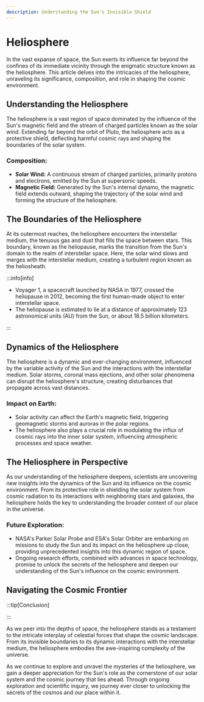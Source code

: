 ```yaml
---
description: Understanding the Sun's Invisible Shield
---
```




# Heliosphere

In the vast expanse of space, the Sun exerts its influence far beyond the confines of its immediate vicinity through the enigmatic structure known as the heliosphere. This article delves into the intricacies of the heliosphere, unraveling its significance, composition, and role in shaping the cosmic environment.

## Understanding the Heliosphere

The heliosphere is a vast region of space dominated by the influence of the Sun's magnetic field and the stream of charged particles known as the solar wind. Extending far beyond the orbit of Pluto, the heliosphere acts as a protective shield, deflecting harmful cosmic rays and shaping the boundaries of the solar system.

### Composition:

- **Solar Wind:** A continuous stream of charged particles, primarily protons and electrons, emitted by the Sun at supersonic speeds.
- **Magnetic Field:** Generated by the Sun's internal dynamo, the magnetic field extends outward, shaping the trajectory of the solar wind and forming the structure of the heliosphere.

## The Boundaries of the Heliosphere

At its outermost reaches, the heliosphere encounters the interstellar medium, the tenuous gas and dust that fills the space between stars. This boundary, known as the heliopause, marks the transition from the Sun's domain to the realm of interstellar space. Here, the solar wind slows and merges with the interstellar medium, creating a turbulent region known as the heliosheath.





<Admonition type="tip" icon="💡" title="Did you know...">

</Admonition>

:::info[info]

- Voyager 1, a spacecraft launched by NASA in 1977, crossed the heliopause in 2012, becoming the first human-made object to enter interstellar space.
- The heliopause is estimated to lie at a distance of approximately 123 astronomical units (AU) from the Sun, or about 18.5 billion kilometers.

:::



## Dynamics of the Heliosphere

The heliosphere is a dynamic and ever-changing environment, influenced by the variable activity of the Sun and the interactions with the interstellar medium. Solar storms, coronal mass ejections, and other solar phenomena can disrupt the heliosphere's structure, creating disturbances that propagate across vast distances.

### Impact on Earth:
- Solar activity can affect the Earth's magnetic field, triggering geomagnetic storms and auroras in the polar regions.
- The heliosphere also plays a crucial role in modulating the influx of cosmic rays into the inner solar system, influencing atmospheric processes and space weather.

## The Heliosphere in Perspective

As our understanding of the heliosphere deepens, scientists are uncovering new insights into the dynamics of the Sun and its influence on the cosmic environment. From its protective role in shielding the solar system from cosmic radiation to its interactions with neighboring stars and galaxies, the heliosphere holds the key to understanding the broader context of our place in the universe.

### Future Exploration:
- NASA's Parker Solar Probe and ESA's Solar Orbiter are embarking on missions to study the Sun and its impact on the heliosphere up close, providing unprecedented insights into this dynamic region of space.
- Ongoing research efforts, combined with advances in space technology, promise to unlock the secrets of the heliosphere and deepen our understanding of the Sun's influence on the cosmic environment.

## Navigating the Cosmic Frontier

:::tip[Conclusion]

:::

As we peer into the depths of space, the heliosphere stands as a testament to the intricate interplay of celestial forces that shape the cosmic landscape. From its invisible boundaries to its dynamic interactions with the interstellar medium, the heliosphere embodies the awe-inspiring complexity of the universe.

As we continue to explore and unravel the mysteries of the heliosphere, we gain a deeper appreciation for the Sun's role as the cornerstone of our solar system and the cosmic journey that lies ahead. Through ongoing exploration and scientific inquiry, we journey ever closer to unlocking the secrets of the cosmos and our place within it.